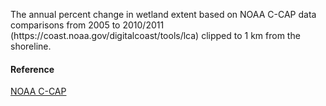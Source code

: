 The annual percent change in wetland extent based on NOAA C-CAP data comparisons from 2005 to 2010/2011 (https://coast.noaa.gov/digitalcoast/tools/lca) clipped to 1 km from the shoreline.

#### Reference

[NOAA C-CAP](https://coast.noaa.gov/ccapatlas/)